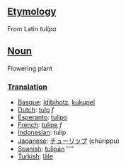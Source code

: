 ==[[Etymology]]==

From Latin ''tulipa''

==[[Noun]]==
Flowering plant

===[[Translation]]===
*[[Basque]]: [[idibihotz]], [[kukupel]]
*[[Dutch]]: [[tulp]] ''f''
*[[Esperanto]]: [[tulipo]]
*[[French]]: [[tulipe]] ''f''
*[[Indonesian]]: tulip
*[[Japanese]]: [[チューリップ]] (chūrippu)
*[[Spanish]]: [[tulipán]] ''''
*[[Turkish]]: [[lâle]]